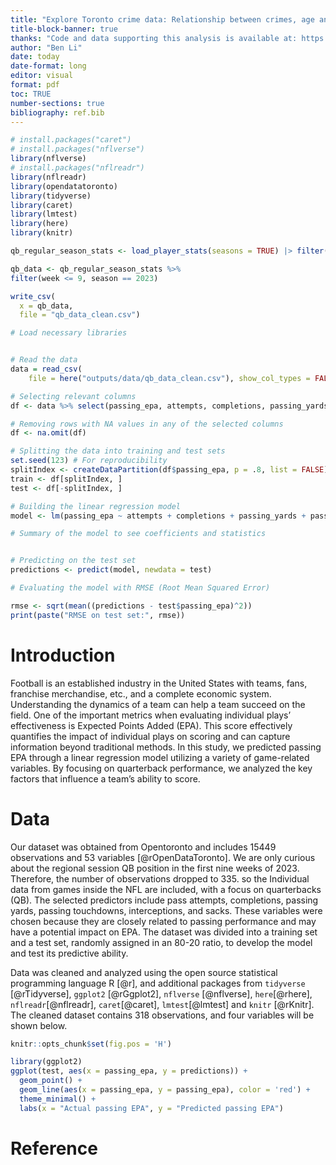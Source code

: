 ```yaml
---
title: "Explore Toronto crime data: Relationship between crimes, age and sex in Toronto crime statistics"
title-block-banner: true
thanks: "Code and data supporting this analysis is available at: https://github.com/UofT-DailinLi/toronto-crime-report.git"
author: "Ben Li"
date: today
date-format: long
editor: visual
format: pdf
toc: TRUE
number-sections: true
bibliography: ref.bib
---
```


```r
# install.packages("caret")
# install.packages("nflverse")
library(nflverse)
# install.packages("nflreadr") 
library(nflreadr)
library(opendatatoronto)
library(tidyverse)
library(caret)
library(lmtest)
library(here)
library(knitr)
```

```r
qb_regular_season_stats <- load_player_stats(seasons = TRUE) |> filter(season_type == "REG" & position == "QB")

qb_data <- qb_regular_season_stats %>%
filter(week <= 9, season == 2023)
```

```r
write_csv(
  x = qb_data,
  file = "qb_data_clean.csv")

```

```r
# Load necessary libraries


# Read the data
data = read_csv(
    file = here("outputs/data/qb_data_clean.csv"), show_col_types = FALSE)

# Selecting relevant columns
df <- data %>% select(passing_epa, attempts, completions, passing_yards, passing_tds, interceptions, sacks)

# Removing rows with NA values in any of the selected columns
df <- na.omit(df)

# Splitting the data into training and test sets
set.seed(123) # For reproducibility
splitIndex <- createDataPartition(df$passing_epa, p = .8, list = FALSE)
train <- df[splitIndex, ]
test <- df[-splitIndex, ]

# Building the linear regression model
model <- lm(passing_epa ~ attempts + completions + passing_yards + passing_tds + interceptions + sacks, data = train)

# Summary of the model to see coefficients and statistics


# Predicting on the test set
predictions <- predict(model, newdata = test)

# Evaluating the model with RMSE (Root Mean Squared Error)

rmse <- sqrt(mean((predictions - test$passing_epa)^2))
print(paste("RMSE on test set:", rmse))


```

# Introduction

Football is an established industry in the United States with teams, fans, franchise merchandise, etc., and a complete economic system. Understanding the dynamics of a team can help a team succeed on the field. One of the important metrics when evaluating individual plays' effectiveness is Expected Points Added (EPA). This score effectively quantifies the impact of individual plays on scoring and can capture information beyond traditional methods. In this study, we predicted passing EPA through a linear regression model utilizing a variety of game-related variables. By focusing on quarterback performance, we analyzed the key factors that influence a team's ability to score.

# Data

Our dataset was obtained from Opentoronto and includes 15449 observations and 53 variables [@rOpenDataToronto]. We are only curious about the regional session QB position in the first nine weeks of 2023. Therefore, the number of observations dropped to 335. so the  Individual data from games inside the NFL are included, with a focus on quarterbacks (QB). The selected predictors include pass attempts, completions, passing yards, passing touchdowns, interceptions, and sacks. These variables were chosen because they are closely related to passing performance and may have a potential impact on EPA. The dataset was divided into a training set and a test set, randomly assigned in an 80-20 ratio, to develop the model and test its predictive ability. 

Data was cleaned and analyzed using the open source statistical programming language R [@r], and additional packages from `tidyverse` [@rTidyverse], `ggplot2` [@rGgplot2], ` nflverse ` [@nflverse], `here`[@rhere], `nflreadr`[@nflreadr], `caret`[@caret], `lmtest`[@lmtest] and `knitr` [@rKnitr]. The cleaned dataset contains 318 observations, and four variables will be shown below.






```r
knitr::opts_chunk$set(fig.pos = 'H')

library(ggplot2)
ggplot(test, aes(x = passing_epa, y = predictions)) +
  geom_point() +
  geom_line(aes(x = passing_epa, y = passing_epa), color = 'red') +
  theme_minimal() +
  labs(x = "Actual passing EPA", y = "Predicted passing EPA")

```




# Reference
